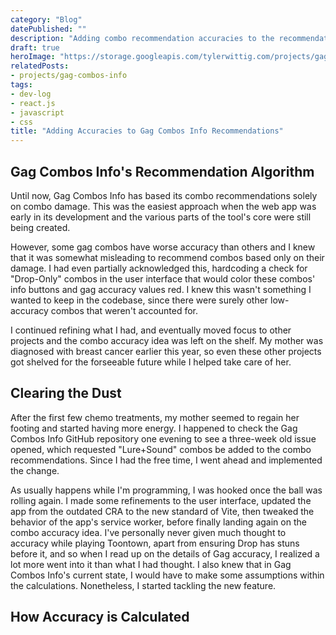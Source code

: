 ```yaml
---
category: "Blog"
datePublished: ""
description: "Adding combo recommendation accuracies to the recommendation tool proved to be an interesting challenge."
draft: true
heroImage: "https://storage.googleapis.com/tylerwittig.com/projects/gag-combos-info/dithered-bw-random-175.webp"
relatedPosts:
- projects/gag-combos-info
tags:
- dev-log
- react.js
- javascript
- css
title: "Adding Accuracies to Gag Combos Info Recommendations"
---
```



<PostSection>
  <PostSectionContent slot="content">
    <h2>Gag Combos Info's Recommendation Algorithm</h2>
    <p>
      Until now, Gag Combos Info has based its combo recommendations solely on combo damage.
      This was the easiest approach when the web app was early in its development
      and the various parts of the tool's core were still being created.
    </p>
    <p>
      However, some gag combos have worse accuracy than others and I knew that
      it was somewhat misleading to recommend combos based only on their damage.
      I had even partially acknowledged this, hardcoding a check for "Drop-Only" combos
      in the user interface that would color these combos' info buttons and gag accuracy values red.
      I knew this wasn't something I wanted to keep in the codebase,
      since there were surely other low-accuracy combos that weren't accounted for.
    </p>
    <p>
      I continued refining what I had, 
      and eventually moved focus to other projects and the combo accuracy idea was left on the shelf.
      My mother was diagnosed with breast cancer earlier this year,
      so even these other projects got shelved for the forseeable future 
      while I helped take care of her.
    </p>
    <h2>Clearing the Dust</h2>
    <p>
      After the first few chemo treatments, my mother seemed to regain her footing and started having more energy.
      I happened to check the Gag Combos Info GitHub repository one evening to see a three-week old issue opened,
      which requested "Lure+Sound" combos be added to the combo recommendations.
      Since I had the free time, I went ahead and implemented the change.
    </p>
    <p>
      As usually happens while I'm programming, I was hooked once the ball was rolling again.
      I made some refinements to the user interface, 
      updated the app from the outdated CRA to the new standard of Vite, 
      then tweaked the behavior of the app's service worker,
      before finally landing again on the combo accuracy idea. 
      I've personally never given much thought to accuracy while playing Toontown,
      apart from ensuring Drop has stuns before it,
      and so when I read up on the details of Gag accuracy, 
      I realized a lot more went into it than what I had thought.
      I also knew that in Gag Combos Info's current state, 
      I would have to make some assumptions within the calculations.
      Nonetheless, I started tackling the new feature.
    </p>
    <h2>How Accuracy is Calculated</h2>
  </PostSectionContent>
</PostSection>
